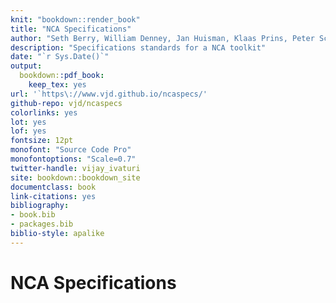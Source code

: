 ```yaml
--- 
knit: "bookdown::render_book"
title: "NCA Specifications"
author: "Seth Berry, William Denney, Jan Huisman, Klaas Prins, Peter Schaefer"
description: "Specifications standards for a NCA toolkit"
date: "`r Sys.Date()`"
output:
  bookdown::pdf_book:
    keep_tex: yes
url: '`https\://www.vjd.github.io/ncaspecs/'
github-repo: vjd/ncaspecs
colorlinks: yes
lot: yes
lof: yes
fontsize: 12pt
monofont: "Source Code Pro"
monofontoptions: "Scale=0.7"
twitter-handle: vijay_ivaturi
site: bookdown::bookdown_site
documentclass: book
link-citations: yes
bibliography:
- book.bib
- packages.bib
biblio-style: apalike
---
```


# NCA Specifications
